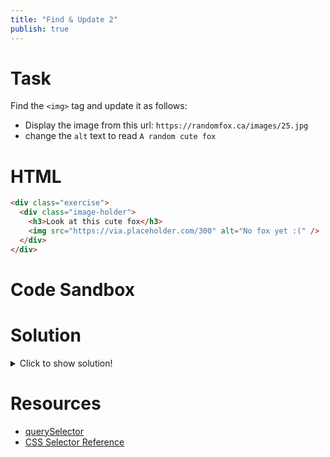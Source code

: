```yaml
---
title: "Find & Update 2"
publish: true
---
```


# Task

Find the `<img>` tag and update it as follows:

- Display the image from this url: `https://randomfox.ca/images/25.jpg`
- change the `alt` text to read `A random cute fox`

# HTML

```html
<div class="exercise">
  <div class="image-holder">
    <h3>Look at this cute fox</h3>
    <img src="https://via.placeholder.com/300" alt="No fox yet :(" />
  </div>
</div>
```

# Code Sandbox
<Sandbox src="/dom-02.html" />

# Solution

<details>
  <summary>Click to show solution!</summary>

```javascript
const img = document.querySelector("img")
img.src = "https://randomfox.ca/images/25.jpg"
img.alt = "A random cute fox"
```

</details>

# Resources

- [querySelector](https://developer.mozilla.org/en-US/docs/Web/API/Document/querySelector)
- [CSS Selector Reference](https://www.w3schools.com/cssref/css_selectors.asp)
